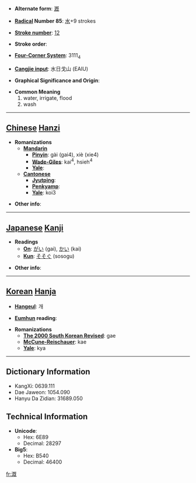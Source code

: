 * '''Alternate form''': [[漑]]

* '''[[Wiktionary:Chinese radical index| Radical]] Number 85''': [[Wiktionary:Chinese radical index 水|水]]+9 strokes

* '''[[Wiktionary:Chinese total strokes index|Stroke number]]''': [[Wiktionary:Chinese total strokes index 12|12]]

* '''Stroke order''': 

* '''[[Wiktionary:Chinese four corner index|Four-Corner System]]''': 3111<sub>4</sub>

* '''[[Wiktionary:Chinese Cangjie index|Cangjie input]]''': 水日戈山 (EAIU)

* '''Graphical Significance and Origin''': 

* '''Common Meaning'''
*#water, irrigate, flood
*# wash


----

== [[Chinese]] [[Hanzi]] ==

* '''Romanizations'''
** '''[[Mandarin]]'''
*** '''[[Pinyin]]''': gài (gai4), xiè (xie4)
*** '''[[Wade-Giles]]''': kai<sup>4</sup>, hsieh<sup>4</sup>
*** '''[[Yale]]''': 
** '''[[Cantonese]]'''
*** '''[[Jyutping]]''':
*** '''[[Penkyamp]]''': 
*** '''[[Yale]]''': koi3

* '''Other info''': 

----

== [[Japanese]] [[Kanji]] ==

* '''Readings'''
** '''[[On]]''': [[がい]] (gai), [[かい]] (kai)
** '''[[Kun]]''': [[そそぐ]] (sosogu)

* '''Other info''':  

----

== [[Korean]] [[Hanja]] ==

* '''[[Hangeul]]''': 개

* '''[[Eumhun]] reading''': 

* '''Romanizations'''
** '''[[The 2000 South Korean Revised Romanization|The 2000 South Korean Revised]]''': gae
** '''[[McCune-Reischauer]]''': kae
** '''[[Yale]]''': kya

----

== Dictionary Information ==

* KangXi: 0639.111
* Dae Jaweon: 1054.090
* Hanyu Da Zidian: 31689.050

== Technical Information ==

* '''Unicode''':
** Hex: 6E89
** Decimal: 28297
* '''Big5''':
** Hex: B540
** Decimal: 46400

[[fr:溉]]
